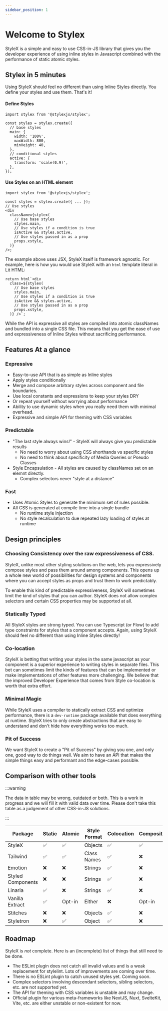 ```yaml
---
sidebar_position: 1
---
```


# Welcome to Stylex

StyleX is a simple and easy to use CSS-in-JS library that gives you the
developer experience of using inline styles in Javascript combined with the
performance of static atomic styles.

## Stylex in 5 minutes

Using StyleX should feel no different than using Inline Styles directly. You
define your styles and use them. That's it!

#### Define Styles

```tsx
import stylex from '@stylexjs/stylex';

const styles = stylex.create({
  // base styles
  main: {
    width: '100%',
    maxWidth: 800,
    minHeight: 40,
  },
  // conditional styles
  active: {
    transform: 'scale(0.9)',
  },
});
```

#### Use Styles on an HTML element

```tsx
import stylex from '@stylexjs/stylex';

const styles = stylex.create({ ... });
// Use styles
<div
  className={stylex(
    // Use base styles
    styles.main,
    // Use styles if a condition is true
    isActive && styles.active,
    // Use styles passed in as a prop
    props.xstyle,
  )}
/>;
```

The example above uses JSX, StyleX itself is framework agnostic. For example,
here is how you would use StyleX with an `html` template literal in Lit HTML:

```tsx
return html`<div
  class=${stylex(
    // Use base styles
    styles.main,
    // Use styles if a condition is true
    isActive && styles.active,
    // Use styles passed in as a prop
    props.xstyle,
  )} />`;
```

While the API is expressive all styles are compiled into atomic classNames and
bundled into a single CSS file. This means that you get the ease of use and
expressiveness of Inline Styles without sacrificing performance.

## Features At a glance

### Expressive

- Easy-to-use API that is as simple as Inline styles
- Apply styles conditionally
- Merge and compose arbitrary styles across component and file boundaries.
- Use local constants and expressions to keep your styles DRY
- Or repeat yourself without worrying about performance
- Ability to use dynamic styles when you really need them with minimal overhead.
- Expressive and simple API for theming with CSS variables

### Predictable

- "The last style always wins!" - StyleX will always give you predictable
  results
  - No need to worry about using CSS shorthands vs specific styles
  - No need to think about specificity of Media Queries or Pseudo Classes
- Style Encapsulation - All styles are caused by classNames set on an elemnt
  directly.
  - Complex selectors never "style at a distance"

### Fast

- Uses Atomic Styles to generate the minimum set of rules possible.
- All CSS is generated at compile time into a single bundle
  - No runtime style injection
  - No style recalculation to due repeated lazy loading of styles at runtime

## Design principles

### Choosing Consistency over the raw expressiveness of CSS.

StyleX, unlike most other styling solutions on the web, lets you expressively
compose styles and pass them around among components. This opens up a whole new
world of possibilities for design systems and components where you can accept
styles as props and trust them to work predictably.

To enable this kind of predictable expressiveness, StyleX will sometimes limit
the kind of styles that you can author. StyleX does not allow complex selectors
and certain CSS properties may be supported at all.

### Statically Typed

All StyleX styles are strong typed. You can use Typescript (or Flow) to add type
constraints for styles that a component accepts. Again, using StyleX should feel
no different than using Inline Styles directly!

### Co-location

StyleX is betting that writing your styles in the same javascript as your
component is a superior experience to writing styles in separate files. This bet
can sometimes limit the kinds of features that can be implemented or make
implementations of other features more challenging. We believe that the improved
Developer Experience that comes from Style co-location is worth that extra
effort.

### Minimal Magic

While StyleX uses a compiler to statically extract CSS and optimize performance,
there is a `dev-runtime` package available that does everything at runtime.
StyleX tries to only create abstractions that are easy to understand and don't
hide how everything works too much.

### Pit of Success

We want StyleX to create a "Pit of Success" by giving you one, and only one,
good way to do things well. We aim to have an API that makes the simple things
easy and performant and the edge-cases possible.

## Comparison with other tools

:::warning

The data in table may be wrong, outdated or both. This is a work in progress and
we will fill it with valid data over time. Please don't take this table as a
judgement of other CSS-in-JS solutions.

:::

| Package           | Static | Atomic | Style Format | Colocation | Composition | Dynamic Styles | Types |
| ----------------- | ------ | ------ | ------------ | ---------- | ----------- | -------------- | ----- |
| StyleX            | ✅     | ✅     | Objects      | ✅         | ✅          | ✅             | ✅    |
| Tailwind          | ✅     | ✅     | Class Names  | ✅         | ❌          | ❌             | ❌    |
| Emotion           | ❌     | ❌     | Strings      | ✅         | ❌          | ❌             | ❌    |
| Styled Components | ❌     | ❌     | Strings      | ✅         | ❌          | ❌             | ❌    |
| Linaria           | ✅     | ❌     | Strings      | ✅         | ❌          | ✅             | ❌    |
| Vanilla Extract   | ✅     | Opt-in | Either       | ❌         | Opt-in      | Opt-in         | ✅    |
| Stitches          | ❌     | ❌     | Objects      | ✅         | ❌          | ❌             | ❌    |
| Styletron         | ❌     | ✅     | Object       | ✅         | ❌          | ✅             | ❌    |

## Roadmap

StyleX is _not_ complete. Here is an (incomplete) list of things that still need
to be done.

- The ESLint plugin does not catch all invalid values and is a weak replacement
  for stylelint. Lots of improvements are coming over time.
- There is no ESLint plugin to catch unused styles yet. Coming soon.
- Complex selectors involving descendant selectors, sibling selectors, etc. are
  not supported yet.
- The API for theming with CSS variables is unstable and may change.
- Official plugin for various meta-frameworks like NextJS, Nuxt, SvelteKit,
  Vite, etc. are either unstable or non-existent for now.
